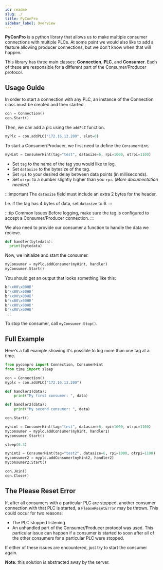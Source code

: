 ```yaml
---
id: readme
slug: ./
title: PyConPro
sidebar_label: Overview
---
```


**PyConPro** is a python library that allows us to make multiple consumer connections
with multiple PLCs. At some point we would also like to add a feature allowing
producer connections, but we don't know when that will happen.

This library has three main classes: **Connection**, **PLC**, and **Consumer**.
Each of these are responsible for a different part of the Consumer/Producer protocol.

## Usage Guide

In order to start a connection with any PLC, an instance of the Connection class
must be created and then started.

```python
con = Connection()
con.Start()
```

Then, we can add a plc using the `addPLC` function.

```python
myPlc = con.addPLC("172.16.13.200", slot=0)
```

To start a Consumer/Producer, we first need to define the `ConsumerHint`.

```python
myHint = ConsumerHint(tag="test", datasize=6, rpi=1000, otrpi=1100)
```

* Set `tag` to the name of the tag you would like to log.
* Set `datasize` to the bytesize of the tag.
* Set `rpi` to your desired delay between data points (in milliseconds).
* Set `otrpi` to a number slightly higher than you `rpi`. *(More documentation needed)*

:::important
The `datasize` field must include an extra 2 bytes for the header.

I.e. if the tag has 4 bytes of data, set `datasize` to 6.
:::


:::tip Common Issues
Before logging, make sure the tag is configured to accept a Consumer/Producer connection.
:::

We also need to provide our consumer a function to handle the data we recieve.
```python
def handler(bytedata):
  print(bytedata)
```

Now, we initialize and start the consumer.

```python
myConsumer = myPlc.addConsumer(myHint, handler)
myConsumer.Start()
```

You should get an output that looks something like this:

```bash
b'\x00\x00HB'
b'\x00\x00HB'
b'\x00\x00HB'
b'\x00\x00HB'
b'\x00\x00HB'
b'\x00\x00HB'
...
```

To stop the consumer, call `myConsumer.Stop()`.

## Full Example

Here's a full example showing it's possible to log more than one tag at a time.

```python
from pyconpro import Connection, ConsumerHint
from time import sleep

con = Connection()
myplc = con.addPLC("172.16.13.200")

def handler1(data):
    print("My first consumer: ", data)

def handler2(data):
    print("My second consumer: ", data)

con.Start()

myhint = ConsumerHint(tag="test", datasize=6, rpi=1000, otrpi=1100)
myconsumer = myplc.addConsumer(myhint, handler1)
myconsumer.Start()

sleep(0.3)

myhint2 = ConsumerHint(tag="test2", datasize=6, rpi=1000, otrpi=1100)
myconsumer2 = myplc.addConsumer(myhint2, handler2)
myconsumer2.Start()

con.Join()
con.Close()
```

## The Please Reset Error

If, after all consumers with a particular PLC are stopped, another consumer connection
with that PLC is started, a `PleaseResetError` may be thrown. This could occur for
two reasons:
* The PLC stopped listening
* An unhandled part of the Consumer/Producer protocol was used. This particular
issue can happen if a consumer is started to soon after all of the other consumers
for a particular PLC were stopped.

If either of these issues are encountered, just try to start the consumer again.

**Note:** this solution is abstracted away by the server.